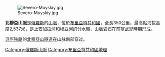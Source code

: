 [[Image:Severo-Muyskiy.jpg|thumb]]

'''北穆亞山脈'''是[[俄羅斯|俄羅斯]]的[[山脈|山脈]]，位於[[布里亞特共和國|布里亞特共和國]]，全長350公里，最高點海拔高度2,537米，是[[上安加拉河|上安加拉河]]和[[穆亞河|穆亞河]]的分水嶺，山脈岩石在[[前寒武紀|前寒武紀]]時期形成。

[[贝阿铁路|贝阿铁路]]的[[北穆亞山隧道|北穆亞山隧道]]在山脉南部穿过。

{{Russia-geo-stub}}

[[Category:俄羅斯山脈|Category:俄羅斯山脈]]
[[Category:布里亞特共和國地理|Category:布里亞特共和國地理]]